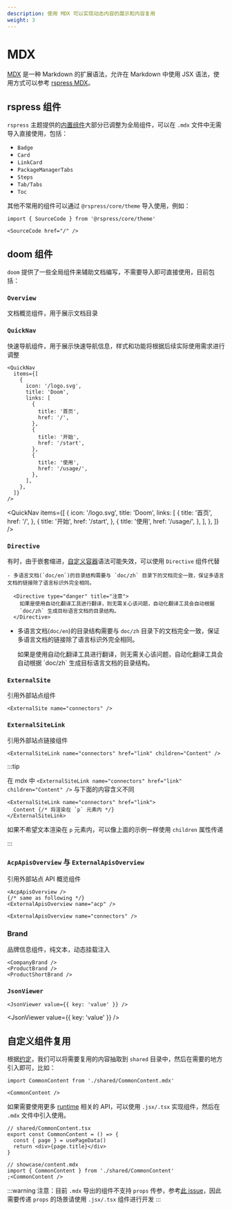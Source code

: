 ```yaml
---
description: 使用 MDX 可以实现动态内容的展示和内容复用
weight: 3
---
```


# MDX

[MDX](https://mdxjs.com/) 是一种 Markdown 的扩展语法，允许在 Markdown 中使用 JSX 语法，使用方式可以参考 [rspress MDX](https://rspress.dev/zh/guide/basic/use-mdx)。

## rspress 组件

`rspress` 主题提供的[内置组件](https://rspress.dev/zh/guide/default-theme/components)大部分已调整为全局组件，可以在 `.mdx` 文件中无需导入直接使用，包括：

- `Badge`
- `Card`
- `LinkCard`
- `PackageManagerTabs`
- `Steps`
- `Tab/Tabs`
- `Toc`

其他不常用的组件可以通过 `@rspress/core/theme` 导入使用，例如：

```mdx title="preview.mdx"
import { SourceCode } from '@rspress/core/theme'

<SourceCode href="/" />
```

## doom 组件

`doom` 提供了一些全局组件来辅助文档编写，不需要导入即可直接使用，目前包括：

### `Overview`

文档概览组件，用于展示文档目录

### `QuickNav`

快速导航组件，用于展示快速导航信息，样式和功能将根据后续实际使用需求进行调整

```mdx title="quick-nav.mdx"
<QuickNav
  items={[
    {
      icon: '/logo.svg',
      title: 'Doom',
      links: [
        {
          title: '首页',
          href: '/',
        },
        {
          title: '开始',
          href: '/start',
        },
        {
          title: '使用',
          href: '/usage/',
        },
      ],
    },
  ]}
/>
```

<QuickNav
  items={[
    {
      icon: '/logo.svg',
      title: 'Doom',
      links: [
        {
          title: '首页',
          href: '/',
        },
        {
          title: '开始',
          href: '/start',
        },
        {
          title: '使用',
          href: '/usage/',
        },
      ],
    },
  ]}
/>

### `Directive`

有时，由于嵌套缩进，[自定义容器](https://rspress.dev/zh/guide/basic/use-mdx#%E8%87%AA%E5%AE%9A%E4%B9%89%E5%AE%B9%E5%99%A8)语法可能失效，可以使用 `Directive` 组件代替

```mdx
- 多语言文档(`doc/en`)的目录结构需要与 `doc/zh` 目录下的文档完全一致，保证多语言文档的链接除了语言标识外完全相同。

  <Directive type="danger" title="注意">
    如果是使用自动化翻译工具进行翻译，则无需关心该问题，自动化翻译工具会自动根据
    `doc/zh` 生成目标语言文档的目录结构。
  </Directive>
```

- 多语言文档(`doc/en`)的目录结构需要与 `doc/zh` 目录下的文档完全一致，保证多语言文档的链接除了语言标识外完全相同。

  <Directive type="danger" title="注意">
    如果是使用自动化翻译工具进行翻译，则无需关心该问题，自动化翻译工具会自动根据
    `doc/zh` 生成目标语言文档的目录结构。
  </Directive>

### `ExternalSite`

引用外部站点组件

```mdx
<ExternalSite name="connectors" />
```

<ExternalSite name="connectors" />

### `ExternalSiteLink`

引用外部站点链接组件

```mdx
<ExternalSiteLink name="connectors" href="link" children="Content" />
```

<ExternalSiteLink name="connectors" href="link" children="Content" />

:::tip

在 mdx 中 `<ExternalSiteLink name="connectors" href="link" children="Content" />` 与下面的内容含义不同

```mdx
<ExternalSiteLink name="connectors" href="link">
  Content {/* 将渲染在 `p` 元素内 */}
</ExternalSiteLink>
```

如果不希望文本渲染在 `p` 元素内，可以像上面的示例一样使用 `children` 属性传递

:::

### `AcpApisOverview` 与 `ExternalApisOverview`

引用外部站点 API 概览组件

```mdx
<AcpApisOverview />
{/* same as following */}
<ExternalApisOverview name="acp" />

<ExternalApisOverview name="connectors" />
```

<AcpApisOverview />

<ExternalApisOverview name="connectors" />

### Brand

品牌信息组件，纯文本，动态挂载注入

```mdx
<CompanyBrand />
<ProductBrand />
<ProductShortBrand />
```

<CompanyBrand />
<ProductBrand />
<ProductShortBrand />

### `JsonViewer`

```mdx
<JsonViewer value={{ key: 'value' }} />
```

<JsonViewer value={{ key: 'value' }} />

## 自定义组件复用

根据[约定](./convention)，我们可以将需要复用的内容抽取到 `shared` 目录中，然后在需要的地方引入即可，比如：

```mdx
import CommonContent from './shared/CommonContent.mdx'

<CommonContent />
```

如果需要使用更多 [runtime](https://rspress.dev/zh/api/client-api/api-runtime) 相关的 API，可以使用 `.jsx/.tsx` 实现组件，然后在 `.mdx` 文件中引入使用。

```tsx
// shared/CommonContent.tsx
export const CommonContent = () => {
  const { page } = usePageData()
  return <div>{page.title}</div>
}

// showcase/content.mdx
import { CommonContent } from './shared/CommonContent'
;<CommonContent />
```

:::warning
注意：目前 `.mdx` 导出的组件不支持 `props` 传参，参考[此 issue](https://github.com/web-infra-dev/rspress/issues/1555)，因此需要传递 `props` 的场景请使用 `.jsx/.tsx` 组件进行开发
:::
